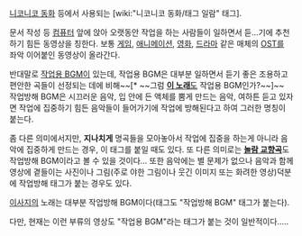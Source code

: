 [[니코니코 동화]] 등에서 사용되는 [wiki:"니코니코 동화/태그 일람" 태그].

문서 작성 등 [[컴퓨터]] 앞에 앉아 오랫동안 작업을 하는 사람들이 일하면서 듣...기에 추천하기 힘든 동영상을 칭한다. 보통 [[게임]], [[애니메이션]], [[영화]], [[드라마]] 같은 매체의 [[OST]]를 좌악 이어붙인 동영상이 올라간다.

반대말로 [[작업용 BGM]]이 있는데, 작업용 BGM은 대부분 일하면서 듣기 좋은 조용하고 편안한 곡들이 선정되는 데에 비해~~[* ~~그럼 [[4분 33초|'''이 노래''']]도 작업용 BGM인가?~~]~~ 작업방해 BGM은 시끄러운 음악, 입 안에 든 액체를 뿜게 만드는 음악, 여하튼 듣고 있자면 작업에 집중하기 힘든 음악들이 들어가기에 작업에 방해된다고 하여 그러한 명칭이 붙는다.

좀 다른 의미에서지만, '''지나치게''' 명곡들을 모아놓아서 작업에 집중을 하는게 아니라 음악에 집중하게 만드는 경우, 이 태그를 붙일 때도 있다. 또 다른 의미로는 '''[[놀람 교향곡]]'''도 작업방해 BGM이라고 볼 수 있을 것이다...
또한 음악에는 별 문제가 없으나 음악과 함께 영상에 곁들이는 사진이나 그림(주로 야한 그림이나 웃긴 이미지 또는 화려한 영상)덕분에 작업방해 태그가 붙는 경우도 있다. 

[[이사지]]의 노래는 대부분 작업방해 BGM이다(태그도 "작업방해 BGM" 태그가 붙는다).

다만, 현재는 이런 부류의 영상도 "작업용 BGM"라는 태그가 붙는 것이 일반적이다.....

